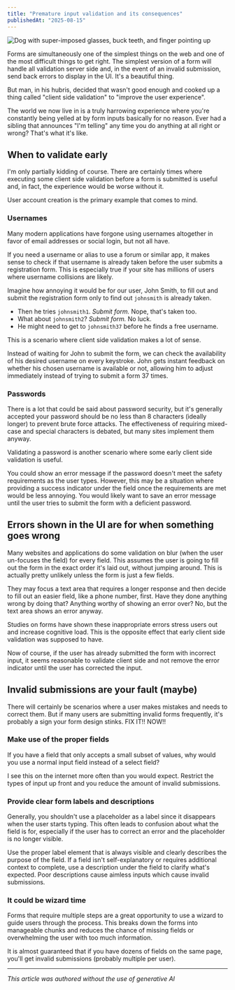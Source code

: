 ```yaml
---
title: "Premature input validation and its consequences"
publishedAt: "2025-08-15"
---
```


![Dog with super-imposed glasses, buck teeth, and finger pointing up](/blog-assets/nerd-dog.webp)

Forms are simultaneously one of the simplest things on the web and one of the most difficult things to get right. The simplest version of a form will handle all validation server side and, in the event of an invalid submission, send back errors to display in the UI. It's a beautiful thing.

But man, in his hubris, decided that wasn't good enough and cooked up a thing called "client side validation" to "improve the user experience".

The world we now live in is a truly harrowing experience where you're constantly being yelled at by form inputs basically for no reason. Ever had a sibling that announces "I'm telling" any time you do anything at all right or wrong? That's what it's like.

## When to validate early

I'm only partially kidding of course. There are certainly times where executing some client side validation before a form is submitted is useful and, in fact, the experience would be worse without it.

User account creation is the primary example that comes to mind.

### Usernames

Many modern applications have forgone using usernames altogether in favor of email addresses or social login, but not all have.

If you need a username or alias to use a forum or similar app, it makes sense to check if that username is already taken before the user submits a registration form. This is especially true if your site has millions of users where username collisions are likely.

Imagine how annoying it would be for our user, John Smith, to fill out and submit the registration form only to find out `johnsmith` is already taken.

- Then he tries `johnsmith1`. _Submit form._ Nope, that's taken too.
- What about `johnsmith2`? _Submit form._ No luck.
- He might need to get to `johnsmith37` before he finds a free username.

This is a scenario where client side validation makes a lot of sense.

Instead of waiting for John to submit the form, we can check the availability of his desired username on every keystroke. John gets instant feedback on whether his chosen username is available or not, allowing him to adjust immediately instead of trying to submit a form 37 times.

### Passwords

There is a lot that could be said about password security, but it's generally accepted your password should be no less than 8 characters (ideally longer) to prevent brute force attacks. The effectiveness of requiring mixed-case and special characters is debated, but many sites implement them anyway.

Validating a password is another scenario where some early client side validation is useful.

You could show an error message if the password doesn't meet the safety requirements as the user types. However, this may be a situation where providing a success indicator under the field once the requirements are met would be less annoying. You would likely want to save an error message until the user tries to submit the form with a deficient password.

## Errors shown in the UI are for when something goes wrong

Many websites and applications do some validation on blur (when the user un-focuses the field) for every field. This assumes the user is going to fill out the form in the exact order it's laid out, without jumping around. This is actually pretty unlikely unless the form is just a few fields.

They may focus a text area that requires a longer response and then decide to fill out an easier field, like a phone number, first. Have they done anything wrong by doing that? Anything worthy of showing an error over? No, but the text area shows an error anyway.

Studies on forms have shown these inappropriate errors stress users out and increase cognitive load. This is the opposite effect that early client side validation was supposed to have.

Now of course, if the user has already submitted the form with incorrect input, it seems reasonable to validate client side and not remove the error indicator until the user has corrected the input.

## Invalid submissions are your fault (maybe)

There will certainly be scenarios where a user makes mistakes and needs to correct them. But if many users are submitting invalid forms frequently, it's probably a sign your form design stinks. FIX IT!! NOW!!

### Make use of the proper fields

If you have a field that only accepts a small subset of values, why would you use a normal input field instead of a select field?

I see this on the internet more often than you would expect. Restrict the types of input up front and you reduce the amount of invalid submissions.

### Provide clear form labels and descriptions

Generally, you shouldn't use a placeholder as a label since it disappears when the user starts typing. This often leads to confusion about what the field is for, especially if the user has to correct an error and the placeholder is no longer visible.

Use the proper label element that is always visible and clearly describes the purpose of the field. If a field isn't self-explanatory or requires additional context to complete, use a description under the field to clarify what's expected. Poor descriptions cause aimless inputs which cause invalid submissions.

### It could be wizard time

Forms that require multiple steps are a great opportunity to use a wizard to guide users through the process. This breaks down the forms into manageable chunks and reduces the chance of missing fields or overwhelming the user with too much information.

It is almost guaranteed that if you have dozens of fields on the same page, you'll get invalid submissions (probably multiple per user).

---

_This article was authored without the use of generative AI_
